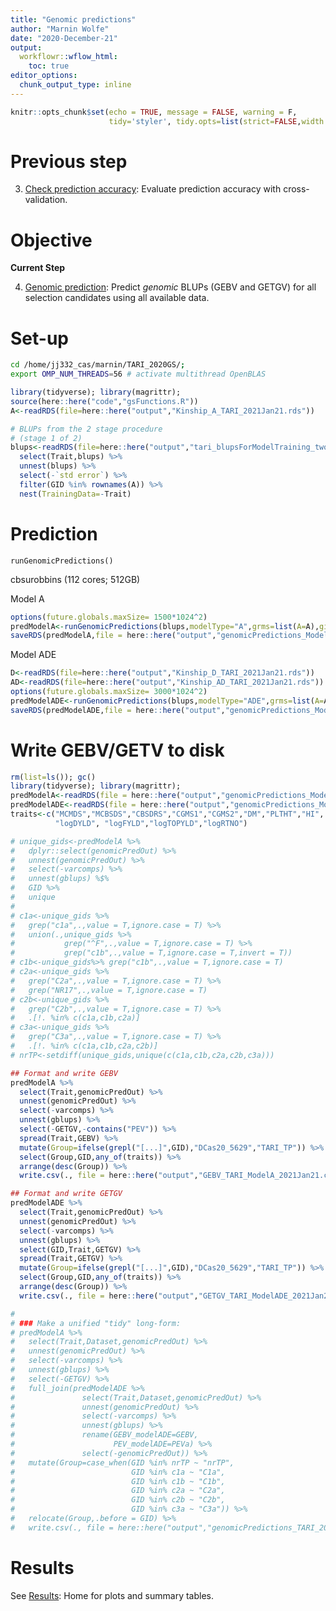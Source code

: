 ```yaml
---
title: "Genomic predictions"
author: "Marnin Wolfe"
date: "2020-December-21"
output: 
  workflowr::wflow_html:
    toc: true
editor_options:
  chunk_output_type: inline
---
```


```r
knitr::opts_chunk$set(echo = TRUE, message = FALSE, warning = F, 
                      tidy='styler', tidy.opts=list(strict=FALSE,width.cutoff=100), highlight=TRUE)
```

# Previous step

3. [Check prediction accuracy](03-CrossValidation.html): Evaluate prediction accuracy with cross-validation.

# Objective

**Current Step**  

4. [Genomic prediction](09-GetGBLUPs.html): Predict _genomic_ BLUPs (GEBV and GETGV) for all selection candidates using all available data.

# Set-up
```bash
cd /home/jj332_cas/marnin/TARI_2020GS/; 
export OMP_NUM_THREADS=56 # activate multithread OpenBLAS 
```

```r
library(tidyverse); library(magrittr); 
source(here::here("code","gsFunctions.R"))
A<-readRDS(file=here::here("output","Kinship_A_TARI_2021Jan21.rds"))

# BLUPs from the 2 stage procedure
# (stage 1 of 2) 
blups<-readRDS(file=here::here("output","tari_blupsForModelTraining_twostage_asreml_2021Jan21.rds")) %>% 
  select(Trait,blups) %>% 
  unnest(blups) %>% 
  select(-`std error`) %>% 
  filter(GID %in% rownames(A)) %>% 
  nest(TrainingData=-Trait)
```

# Prediction

`runGenomicPredictions()`

cbsurobbins (112 cores; 512GB) 

Model A
```r
options(future.globals.maxSize= 1500*1024^2)
predModelA<-runGenomicPredictions(blups,modelType="A",grms=list(A=A),gid="GID",ncores=14)
saveRDS(predModelA,file = here::here("output","genomicPredictions_ModelA_twostage_TARI_2021Jan21.rds"))
```

Model ADE
```r
D<-readRDS(file=here::here("output","Kinship_D_TARI_2021Jan21.rds"))
AD<-readRDS(file=here::here("output","Kinship_AD_TARI_2021Jan21.rds"))
options(future.globals.maxSize= 3000*1024^2)
predModelADE<-runGenomicPredictions(blups,modelType="ADE",grms=list(A=A,D=D,AD=AD),gid="GID",ncores=14)
saveRDS(predModelADE,file = here::here("output","genomicPredictions_ModelADE_twostage_TARI_2021Jan21.rds"))
```

# Write GEBV/GETV to disk

```r
rm(list=ls()); gc()
library(tidyverse); library(magrittr);
predModelA<-readRDS(file = here::here("output","genomicPredictions_ModelA_twostage_TARI_2021Jan21.rds"))
predModelADE<-readRDS(file = here::here("output","genomicPredictions_ModelADE_twostage_TARI_2021Jan21.rds"))
traits<-c("MCMDS","MCBSDS","CBSDRS","CGMS1","CGMS2","DM","PLTHT","HI",
          "logDYLD", "logFYLD","logTOPYLD","logRTNO")
```

```r
# unique_gids<-predModelA %>% 
#   dplyr::select(genomicPredOut) %>% 
#   unnest(genomicPredOut) %>% 
#   select(-varcomps) %>% 
#   unnest(gblups) %$% 
#   GID %>% 
#   unique
# 
# c1a<-unique_gids %>% 
#   grep("c1a",.,value = T,ignore.case = T) %>% 
#   union(.,unique_gids %>% 
#           grep("^F",.,value = T,ignore.case = T) %>% 
#           grep("c1b",.,value = T,ignore.case = T,invert = T))
# c1b<-unique_gids%>% grep("c1b",.,value = T,ignore.case = T)
# c2a<-unique_gids %>% 
#   grep("C2a",.,value = T,ignore.case = T) %>% 
#   grep("NR17",.,value = T,ignore.case = T)
# c2b<-unique_gids %>% 
#   grep("C2b",.,value = T,ignore.case = T) %>% 
#   .[!. %in% c(c1a,c1b,c2a)]
# c3a<-unique_gids %>% 
#   grep("C3a",.,value = T,ignore.case = T) %>% 
#   .[!. %in% c(c1a,c1b,c2a,c2b)]
# nrTP<-setdiff(unique_gids,unique(c(c1a,c1b,c2a,c2b,c3a)))
```

```r
## Format and write GEBV
predModelA %>% 
  select(Trait,genomicPredOut) %>% 
  unnest(genomicPredOut) %>% 
  select(-varcomps) %>% 
  unnest(gblups) %>% 
  select(-GETGV,-contains("PEV")) %>%
  spread(Trait,GEBV) %>% 
  mutate(Group=ifelse(grepl("[...]",GID),"DCas20_5629","TARI_TP")) %>% 
  select(Group,GID,any_of(traits)) %>% 
  arrange(desc(Group)) %>% 
  write.csv(., file = here::here("output","GEBV_TARI_ModelA_2021Jan21.csv"), row.names = F)

## Format and write GETGV
predModelADE %>% 
  select(Trait,genomicPredOut) %>% 
  unnest(genomicPredOut) %>% 
  select(-varcomps) %>% 
  unnest(gblups) %>% 
  select(GID,Trait,GETGV) %>% 
  spread(Trait,GETGV) %>% 
  mutate(Group=ifelse(grepl("[...]",GID),"DCas20_5629","TARI_TP")) %>% 
  select(Group,GID,any_of(traits)) %>% 
  arrange(desc(Group)) %>% 
  write.csv(., file = here::here("output","GETGV_TARI_ModelADE_2021Jan21.csv"), row.names = F)
```


```r
# 
# ### Make a unified "tidy" long-form: 
# predModelA %>% 
#   select(Trait,Dataset,genomicPredOut) %>% 
#   unnest(genomicPredOut) %>% 
#   select(-varcomps) %>% 
#   unnest(gblups) %>% 
#   select(-GETGV) %>% 
#   full_join(predModelADE %>% 
#               select(Trait,Dataset,genomicPredOut) %>% 
#               unnest(genomicPredOut) %>% 
#               select(-varcomps) %>% 
#               unnest(gblups) %>% 
#               rename(GEBV_modelADE=GEBV,
#                      PEV_modelADE=PEVa) %>% 
#               select(-genomicPredOut)) %>% 
#   mutate(Group=case_when(GID %in% nrTP ~ "nrTP",
#                          GID %in% c1a ~ "C1a",
#                          GID %in% c1b ~ "C1b",
#                          GID %in% c2a ~ "C2a",
#                          GID %in% c2b ~ "C2b",
#                          GID %in% c3a ~ "C3a")) %>% 
#   relocate(Group,.before = GID) %>% 
#   write.csv(., file = here::here("output","genomicPredictions_TARI_2020Oct15.csv"), row.names = F)
```

# Results

See [Results](05-Results.html): Home for plots and summary tables.
